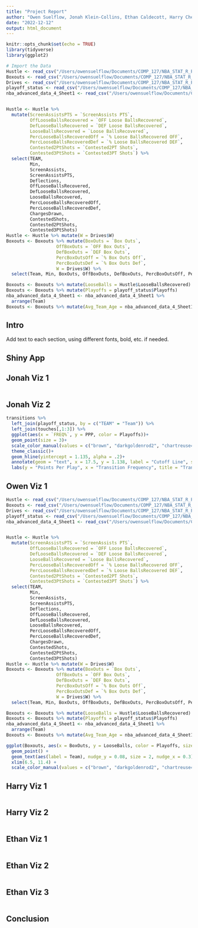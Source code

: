 ```yaml
---
title: "Project Report"
author: "Owen Suelflow, Jonah Klein-Collins, Ethan Caldecott, Harry Cheng"
date: "2022-12-12"
output: html_document
---
```


```r
knitr::opts_chunk$set(echo = TRUE)
library(tidyverse)
library(ggplot2)
```

```r
# Import the Data
Hustle <- read_csv("/Users/owensuelflow/Documents/COMP_127/NBA_STAT_R_PROJECT/projectdata/hustle.csv")
Boxouts <- read_csv("/Users/owensuelflow/Documents/COMP_127/NBA_STAT_R_PROJECT/projectdata/boxouts.csv")
Drives <- read_csv("/Users/owensuelflow/Documents/COMP_127/NBA_STAT_R_PROJECT/projectdata/drives.csv")
playoff_status <- read_csv("/Users/owensuelflow/Documents/COMP_127/NBA_STAT_R_PROJECT/playoff_status.csv")
nba_advanced_data_4_Sheet1 <- read_csv("/Users/owensuelflow/Documents/COMP_127/NBA_STAT_R_PROJECT/nba advanced data-4 - Sheet1.csv")


Hustle <- Hustle %>%
  mutate(ScreenAssistsPTS = `ScreenAssists PTS`,
         OffLooseBallsRecovered = `OFF Loose BallsRecovered`,
         DefLooseBallsRecovered = `DEF Loose BallsRecovered`,
         LooseBallsRecovered = `Loose BallsRecovered`,
         PercLooseBallsRecoveredOff = `% Loose BallsRecovered OFF`,
         PercLooseBallsRecoveredDef = `% Loose BallsRecovered DEF`,
         Contested2PtShots = `Contested2PT Shots`,
         Contested3PtShots = `Contested3PT Shots`) %>%
  select(TEAM,
         Min,
         ScreenAssists,
         ScreenAssistsPTS,
         Deflections,
         OffLooseBallsRecovered,
         DefLooseBallsRecovered,
         LooseBallsRecovered,
         PercLooseBallsRecoveredOff,
         PercLooseBallsRecoveredDef,
         ChargesDrawn,
         ContestedShots,
         Contested2PtShots,
         Contested3PtShots)
Hustle <- Hustle %>% mutate(W = Drives$W)
Boxouts <- Boxouts %>% mutate(BoxOuts = `Box Outs`,
                   OffBoxOuts = `OFF Box Outs`,
                   DefBoxOuts = `DEF Box Outs`,
                   PercBoxOutsOff = `% Box Outs Off`,
                   PercBoxOutsDef = `% Box Outs Def`,
                   W = Drives$W) %>%
  select(Team, Min, BoxOuts, OffBoxOuts, DefBoxOuts, PercBoxOutsOff, PercBoxOutsDef, W)

Boxouts <- Boxouts %>% mutate(LooseBalls = Hustle$LooseBallsRecovered)
Boxouts <- Boxouts %>% mutate(Playoffs = playoff_status$Playoffs)
nba_advanced_data_4_Sheet1 <- nba_advanced_data_4_Sheet1 %>% 
  arrange(Team)
Boxouts <- Boxouts %>% mutate(Avg_Team_Age = nba_advanced_data_4_Sheet1$Age)
```


## Intro
Add text to each section, using different fonts, bold, etc. if needed.

## Shiny App

## Jonah Viz 1

```r

```

## Jonah Viz 2

```r
transitions %>% 
  left_join(playoff_status, by = c("TEAM" = "Team")) %>% 
  left_join(touches[,1:3]) %>% 
  ggplot(aes(x = `FREQ%`, y = PPP, color = Playoffs))+
  geom_point(size = 3)+
  scale_color_manual(values = c("brown", "darkgoldenrod2", "chartreuse4"))+
  theme_classic()+
  geom_hline(yintercept = 1.135, alpha = .2)+
  annotate(geom = "text", x = 17.5, y = 1.138, label = "Cutoff Line", size = 2, alpha = .2)+
  labs(y = "Points Per Play", x = "Transition Frequency", title = "Transition Frequency, Efficiency, and Playoff Status")
```

## Owen Viz 1

```r
Hustle <- read_csv("/Users/owensuelflow/Documents/COMP_127/NBA_STAT_R_PROJECT/projectdata/hustle.csv")
Boxouts <- read_csv("/Users/owensuelflow/Documents/COMP_127/NBA_STAT_R_PROJECT/projectdata/boxouts.csv")
Drives <- read_csv("/Users/owensuelflow/Documents/COMP_127/NBA_STAT_R_PROJECT/projectdata/drives.csv")
playoff_status <- read_csv("/Users/owensuelflow/Documents/COMP_127/NBA_STAT_R_PROJECT/playoff_status.csv")
nba_advanced_data_4_Sheet1 <- read_csv("/Users/owensuelflow/Documents/COMP_127/NBA_STAT_R_PROJECT/nba advanced data-4 - Sheet1.csv")


Hustle <- Hustle %>%
  mutate(ScreenAssistsPTS = `ScreenAssists PTS`,
         OffLooseBallsRecovered = `OFF Loose BallsRecovered`,
         DefLooseBallsRecovered = `DEF Loose BallsRecovered`,
         LooseBallsRecovered = `Loose BallsRecovered`,
         PercLooseBallsRecoveredOff = `% Loose BallsRecovered OFF`,
         PercLooseBallsRecoveredDef = `% Loose BallsRecovered DEF`,
         Contested2PtShots = `Contested2PT Shots`,
         Contested3PtShots = `Contested3PT Shots`) %>%
  select(TEAM,
         Min,
         ScreenAssists,
         ScreenAssistsPTS,
         Deflections,
         OffLooseBallsRecovered,
         DefLooseBallsRecovered,
         LooseBallsRecovered,
         PercLooseBallsRecoveredOff,
         PercLooseBallsRecoveredDef,
         ChargesDrawn,
         ContestedShots,
         Contested2PtShots,
         Contested3PtShots)
Hustle <- Hustle %>% mutate(W = Drives$W)
Boxouts <- Boxouts %>% mutate(BoxOuts = `Box Outs`,
                   OffBoxOuts = `OFF Box Outs`,
                   DefBoxOuts = `DEF Box Outs`,
                   PercBoxOutsOff = `% Box Outs Off`,
                   PercBoxOutsDef = `% Box Outs Def`,
                   W = Drives$W) %>%
  select(Team, Min, BoxOuts, OffBoxOuts, DefBoxOuts, PercBoxOutsOff, PercBoxOutsDef, W)

Boxouts <- Boxouts %>% mutate(LooseBalls = Hustle$LooseBallsRecovered)
Boxouts <- Boxouts %>% mutate(Playoffs = playoff_status$Playoffs)
nba_advanced_data_4_Sheet1 <- nba_advanced_data_4_Sheet1 %>% 
  arrange(Team)
Boxouts <- Boxouts %>% mutate(Avg_Team_Age = nba_advanced_data_4_Sheet1$Age)

ggplot(Boxouts, aes(x = BoxOuts, y = LooseBalls, color = Playoffs, size = Avg_Team_Age)) +
  geom_point() +
  geom_text(aes(label = Team), nudge_y = 0.08, size = 2, nudge_x = 0.3) +
  xlim(6.5, 11.4) + 
  scale_color_manual(values = c("brown", "darkgoldenrod2", "chartreuse4"))
```

## Harry Viz 1

```r

```

## Harry Viz 2

```r

```

## Ethan Viz 1

```r

```

## Ethan Viz 2

```r

```

## Ethan Viz 3

```r

```

## Conclusion